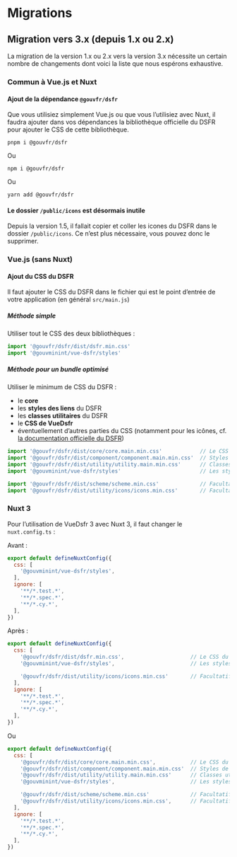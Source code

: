 
<Meta title="Docs/4. Migrations" />

# Migrations

## Migration vers 3.x (depuis 1.x ou 2.x)

La migration de la version 1.x ou 2.x vers la version 3.x nécessite un certain nombre de changements
dont voici la liste que nous espérons exhaustive.

### Commun à Vue.js et Nuxt

#### Ajout de la dépendance `@gouvfr/dsfr`

Que vous utilisiez simplement Vue.js ou que vous l’utilisiez avec Nuxt, il faudra ajouter dans
vos dépendances la bibliothèque officielle du DSFR pour ajouter le CSS de cette bibliothèque.

```
pnpm i @gouvfr/dsfr
```

Ou

```
npm i @gouvfr/dsfr
```

Ou

```
yarn add @gouvfr/dsfr
```

#### Le dossier `/public/icons` est désormais inutile

Depuis la version 1.5, il fallait copier et coller les icones du DSFR dans le dossier `/public/icons`.
Ce n’est plus nécessaire, vous pouvez donc le supprimer.

### Vue.js (sans Nuxt)

#### Ajout du CSS du DSFR

Il faut ajouter le CSS du DSFR dans le fichier qui est le point d’entrée de votre application (en général `src/main.js`)

##### Méthode simple

Utiliser tout le CSS des deux bibliothèques :

```javascript
import '@gouvfr/dsfr/dist/dsfr.min.css'
import '@gouvminint/vue-dsfr/styles'
```

##### Méthode pour un bundle optimisé

Utiliser le minimum de CSS du DSFR :

* le **core**
* les **styles des liens** du DSFR
* les **classes utilitaires** du DSFR
* le **CSS de VueDsfr**
* éventuellement d’autres parties du CSS (notamment pour les icônes, cf. [la documentation officielle du DSFR](https://www.systeme-de-design.gouv.fr/elements-d-interface/fondamentaux-techniques/icones))

```javascript
import '@gouvfr/dsfr/dist/core/core.main.min.css'            // Le CSS minimal du DSFR
import '@gouvfr/dsfr/dist/component/component.main.min.css'  // Styles de tous les composants
import '@gouvfr/dsfr/dist/utility/utility.main.min.css'      // Classes utilitaires : les composants de VueDsfr en ont besoin
import '@gouvminint/vue-dsfr/styles'                         // Les styles propres aux composants de VueDsfr

import '@gouvfr/dsfr/dist/scheme/scheme.min.css'             // Facultatif : Si les thèmes sont utilisés (thème sombre, thème clair)
import '@gouvfr/dsfr/dist/utility/icons/icons.min.css'       // Facultatif : Si des icônes sont utilisées avec les classes "fr-icon-..."
```

### Nuxt 3

Pour l’utilisation de VueDsfr 3 avec Nuxt 3, il faut changer le `nuxt.config.ts` :

Avant :

```javascript
export default defineNuxtConfig({
  css: [
    '@gouvminint/vue-dsfr/styles',
  ],
  ignore: [
    '**/*.test.*',
    '**/*.spec.*',
    '**/*.cy.*',
  ],
})
```

Après :

```javascript
export default defineNuxtConfig({
  css: [
    '@gouvfr/dsfr/dist/dsfr.min.css',                     // Le CSS du DSFR
    '@gouvminint/vue-dsfr/styles',                        // Les styles propres aux composants de VueDsfr

    '@gouvfr/dsfr/dist/utility/icons/icons.min.css'       // Facultatif : Si des icônes sont utilisées avec les classes "fr-icon-..."
  ],
  ignore: [
    '**/*.test.*',
    '**/*.spec.*',
    '**/*.cy.*',
  ],
})
```

Ou

```javascript
export default defineNuxtConfig({
  css: [
    '@gouvfr/dsfr/dist/core/core.main.min.css',           // Le CSS du DSFR
    '@gouvfr/dsfr/dist/component/component.main.min.css'  // Styles de tous les composants du DSFR
    '@gouvfr/dsfr/dist/utility/utility.main.min.css'      // Classes utilitaires : les composants de VueDsfr en ont besoin
    '@gouvminint/vue-dsfr/styles',                        // Les styles propres aux composants de VueDsfr

    '@gouvfr/dsfr/dist/scheme/scheme.min.css'             // Facultatif : Si les thèmes sont utilisés (thème sombre, thème en bernes)
    '@gouvfr/dsfr/dist/utility/icons/icons.min.css',      // Facultatif : Si des icônes sont utilisées avec les classes "fr-icon-..."
  ],
  ignore: [
    '**/*.test.*',
    '**/*.spec.*',
    '**/*.cy.*',
  ],
})
```
